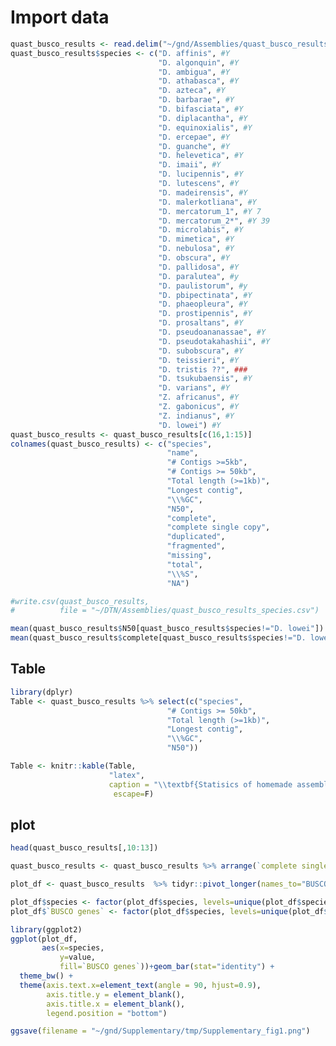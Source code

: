 
# Import data

```R
quast_busco_results <- read.delim("~/gnd/Assemblies/quast_busco_results.csv") 
quast_busco_results$species <- c("D. affinis", #Y
                                 "D. algonquin", #Y
                                 "D. ambigua", #Y
                                 "D. athabasca", #Y
                                 "D. azteca", #Y
                                 "D. barbarae", #Y
                                 "D. bifasciata", #Y
                                 "D. diplacantha", #Y
                                 "D. equinoxialis", #Y
                                 "D. ercepae", #Y
                                 "D. guanche", #Y
                                 "D. helevetica", #Y
                                 "D. imaii", #Y
                                 "D. lucipennis", #Y
                                 "D. lutescens", #Y
                                 "D. madeirensis", #Y
                                 "D. malerkotliana", #Y
                                 "D. mercatorum_1", #Y 7
                                 "D. mercatorum_2*", #Y 39
                                 "D. microlabis", #Y
                                 "D. mimetica", #Y
                                 "D. nebulosa", #Y
                                 "D. obscura", #Y
                                 "D. pallidosa", #Y
                                 "D. paralutea", #y
                                 "D. paulistorum", #y
                                 "D. pbipectinata", #Y
                                 "D. phaeopleura", #Y
                                 "D. prostipennis", #Y
                                 "D. prosaltans", #Y
                                 "D. pseudoananassae", #Y
                                 "D. pseudotakahashii", #Y
                                 "D. subobscura", #Y
                                 "D. teissieri", #Y
                                 "D. tristis ??", ###
                                 "D. tsukubaensis", #Y
                                 "D. varians", #Y
                                 "Z. africanus", #Y
                                 "Z. gabonicus", #Y
                                 "Z. indianus", #Y
                                 "D. lowei") #Y
quast_busco_results <- quast_busco_results[c(16,1:15)]
colnames(quast_busco_results) <- c("species",
                                   "name",
                                   "# Contigs >=5kb",
                                   "# Contigs >= 50kb",
                                   "Total length (>=1kb)",
                                   "Longest contig",
                                   "\\%GC",
                                   "N50",
                                   "complete",
                                   "complete single copy",
                                   "duplicated",
                                   "fragmented",
                                   "missing",
                                   "total",
                                   "\\%S",
                                   "NA")

#write.csv(quast_busco_results,
#          file = "~/DTN/Assemblies/quast_busco_results_species.csv")

mean(quast_busco_results$N50[quast_busco_results$species!="D. lowei"])
mean(quast_busco_results$complete[quast_busco_results$species!="D. lowei"])
```

## Table

```R
library(dplyr)
Table <- quast_busco_results %>% select(c("species",
                                   "# Contigs >= 50kb",
                                   "Total length (>=1kb)",
                                   "Longest contig",
                                   "\\%GC",
                                   "N50"))

Table <- knitr::kable(Table,
                      "latex",
                      caption = "\\textbf{Statisics of homemade assemblies}",
                       escape=F)
```

## plot 

```R
head(quast_busco_results[,10:13])

quast_busco_results <- quast_busco_results %>% arrange(`complete single copy`)

plot_df <- quast_busco_results  %>% tidyr::pivot_longer(names_to="BUSCO genes", cols=10:13) 

plot_df$species <- factor(plot_df$species, levels=unique(plot_df$species))
plot_df$`BUSCO genes` <- factor(plot_df$species, levels=unique(plot_df$species))

library(ggplot2)
ggplot(plot_df,
       aes(x=species,
           y=value,
           fill=`BUSCO genes`))+geom_bar(stat="identity") +
  theme_bw() +
  theme(axis.text.x=element_text(angle = 90, hjust=0.9),
        axis.title.y = element_blank(),
        axis.title.x = element_blank(),
        legend.position = "bottom")

ggsave(filename = "~/gnd/Supplementary/tmp/Supplementary_fig1.png")
```